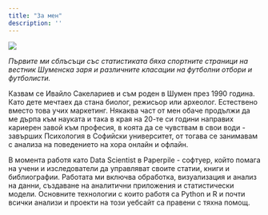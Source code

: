 ```yaml
---
title: "За мен"
description: ''
---
```


![](static/photo_is.jpg)

<aside>




*Първите ми сблъсъци със статистиката бяха спортните страници на вестник Шуменска заря и различните класации на футболни отбори и футболисти.*

</aside>

Казвам се Ивайло Сакелариев и съм роден в Шумен през 1990 година. Като дете мечтаех да стана биолог, режисьор или археолог. Естествено вместо това учих маркетинг. Някаква част от мен обаче продължи да ме дърпа към науката и така в края на 20-те си години направих кариерен завой към професия, в коята да се чувствам в свои води - завърших Психология в Софийски университет, от тогава се занимавам с анализа на поведението на хора онлайн и офлайн.

В момента работя като Data Scientist в Paperpile - софтуер, който помага на учени и изследователи да управляват своите статии, книги и библиографии. Работата ми включва обработка, визуализация и анализ на данни, създаване на аналитични приложения и статистически модели. Основните технологии с които работя са Python и R и почти всички анализи и проекти на този уебсайт са правени с тяхна помощ.
